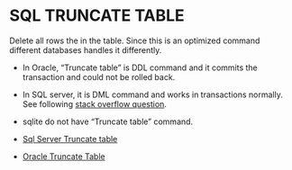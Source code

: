 # SQL TRUNCATE TABLE

Delete all rows the in the table.
Since this is an optimized command different databases handles it differently.

- In Oracle, "Truncate table" is DDL command and it commits the transaction and could not be rolled back.

- In SQL server, it is DML command and works in transactions normally.
See following [stack overflow question](https://stackoverflow.com/questions/1522931/truncate-table-within-transaction).

- sqlite do not have "Truncate table" command.


- [Sql Server Truncate table](https://learn.microsoft.com/en-us/sql/t-sql/statements/truncate-table-transact-sql?view=sql-server-ver16)

- [Oracle Truncate Table](https://docs.oracle.com/en/database/oracle/oracle-database/19/sqlrf/TRUNCATE-TABLE.html)